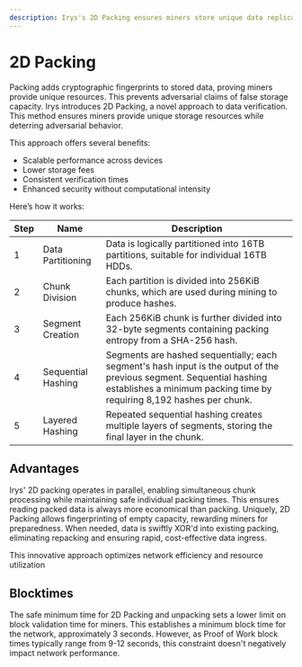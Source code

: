 ```yaml
---
description: Irys's 2D Packing ensures miners store unique data replicas. It offers scalable performance, lower storage fees, and consistent verification times.
---
```



# 2D Packing

Packing adds cryptographic fingerprints to stored data, proving miners provide unique resources. This prevents adversarial claims of false storage capacity. Irys introduces 2D Packing, a novel approach to data verification. This method ensures miners provide unique storage resources while deterring adversarial behavior.

<div className="flex flex-col md:flex-row w-full flex justify-start items-start mt-5">
	<div className="w-full md:w-1/2">
		<SimpleRiveViewer
			src="/protocol-animations/2d-packing.riv"
			width={1920}
			height={1080}
			stateMachine="2D-Packing"
		/>
	</div>
	<div className="w-full md:w-1/2">
		<div className="p-4">
			<p className="mb-2">This approach offers several benefits:</p>
			<ul className="list-disc custom-list-disc ml-5">
				<li>Scalable performance across devices</li>
				<li>Lower storage fees</li>
				<li>Consistent verification times</li>
				<li>Enhanced security without computational intensity</li>
			</ul>
		</div>
	</div>
</div>

Here’s how it works:

<div className="overflow-x-auto mx-1 rounded-2xl border border-gray-700 mt-5">
	<table className="min-w-full divide-y divide-gray-200 rounded-2xl">
		<thead className="bg-slate-800 text-white">
			<tr>
				<th className="px-4 py-2 text-left border border-gray-700">Step</th>
				<th className="px-4 py-2 text-left border border-gray-700">Name</th>
				<th className="px-4 py-2 text-left border border-gray-700">Description</th>
			</tr>
		</thead>
		<tbody className="divide-y divide-gray-200">
			<tr>
				<td className="px-4 py-2 border border-gray-700">1</td>
				<td className="px-4 py-2 border border-gray-700">Data Partitioning</td>
				<td className="px-4 py-2 border border-gray-700">
					Data is logically partitioned into 16TB partitions, suitable for individual 16TB HDDs.
				</td>
			</tr>
			<tr>
				<td className="px-4 py-2 border border-gray-700">2</td>
				<td className="px-4 py-2 border border-gray-700">Chunk Division</td>
				<td className="px-4 py-2 border border-gray-700">
					Each partition is divided into 256KiB chunks, which are used during mining to produce hashes.
				</td>
			</tr>
			<tr>
				<td className="px-4 py-2 border border-gray-700">3</td>
				<td className="px-4 py-2 border border-gray-700">Segment Creation</td>
				<td className="px-4 py-2 border border-gray-700">
					Each 256KiB chunk is further divided into 32-byte segments containing packing entropy from a
					SHA-256 hash.
				</td>
			</tr>
			<tr>
				<td className="px-4 py-2 border border-gray-700">4</td>
				<td className="px-4 py-2 border border-gray-700">Sequential Hashing</td>
				<td className="px-4 py-2 border border-gray-700">
					Segments are hashed sequentially; each segment's hash input is the output of the previous segment.
					Sequential hashing establishes a minimum packing time by requiring 8,192 hashes per chunk.
				</td>
			</tr>
			<tr>
				<td className="px-4 py-2 border border-gray-700">5</td>
				<td className="px-4 py-2 border border-gray-700">Layered Hashing</td>
				<td className="px-4 py-2 border border-gray-700">
					Repeated sequential hashing creates multiple layers of segments, storing the final layer in the
					chunk.
				</td>
			</tr>
		</tbody>
	</table>
</div>

## Advantages

Irys' 2D packing operates in parallel, enabling simultaneous chunk processing while maintaining safe individual packing times. This ensures reading packed data is always more economical than packing. Uniquely, 2D Packing allows fingerprinting of empty capacity, rewarding miners for preparedness. When needed, data is swiftly XOR'd into existing packing, eliminating repacking and ensuring rapid, cost-effective data ingress.

This innovative approach optimizes network efficiency and resource utilization

## Blocktimes

The safe minimum time for 2D Packing and unpacking sets a lower limit on block validation time for miners. This establishes a minimum block time for the network, approximately 3 seconds. However, as Proof of Work block times typically range from 9-12 seconds, this constraint doesn't negatively impact network performance.
